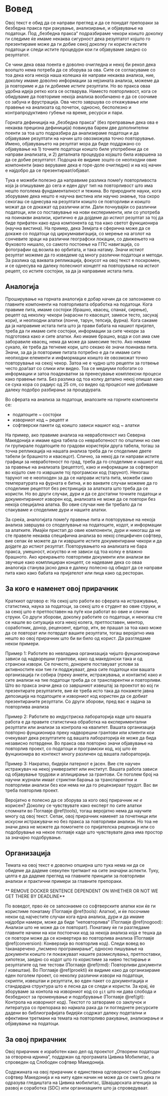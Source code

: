 # Вовед {#intro}

Овој текст е обид да се направи преглед и да се понудат препораки за безбедна пракса при ракување, анализирање, и објавување на податоци. Под „безбедна пракса“ подразбираме чекори коишто доколку ги следиме ќе имаме некаква сигурност дека резултатот којшто го презентираме може да ги добие секој доколку ги користи истите податоци и следи истите процедури кои ги објавуваме заедно со резултатот.

Се чини дека оваа поента е доволно очигледна и некој би рекол дека воопшто нема потреба да се зборува за ова. Сите се согласуваме со тоа дека кога некоја наша колешка ќе направи некаква анализа, ние, доколку имаме доволно информации за нејзината анализа, можеме да ја повториме и да ги добиеме _истите_ резултати. Но во пракса оваа удобна идеја ретко кога се остварува. Наместо повторливост, кога се обидуваме да повториме некоја анализа вообичаено е да се соочиме со забуна и фрустрација. Ова често завршува со откажување или правење на анализата од почеток, односно, бесполезно и контрапродуктивно губење на време, ресурси и пари.

Горната дефиниција на „безбедна пракса“ (без преправање дека ова е некаква прецизна дефиниција) повикува барем две дополнителни поенти за тоа што подразбира да анализираме податоци и да објавуваме резултати на начин што овозможува точно повторување. Имено, објавувањето на резултат мора да биде поддржано со објавување на 1) точните податоци коишто биле употребени да се направи анализата, и 2) деталната процедура којашто била извршена за да се добие резултатот. Подоцна ќе видиме зошто се неопходни овие компоненти (иако веруваме дека е горе-доле очигледно) и на кој начин е најдобро да се презентираат/објават.

Тука е можеби полезно да направиме разлика помеѓу повторливоста која ја опишуваме до сега и еден друг тип на повторливост што има нешто поголема фундаменталност и тежина. Во природните науки, кога зборуваме дека нешто е научна вистина или научно знаење, тоа скоро секогаш се однесува на резултати коишто се повторливи и коишто можат да се докажат од различни агли. Дали почнувајќи со различни податоци, или со поставување на нови експерименти, или со употреба на поинакви анализи, критично е да дојдеме до истиот резултат за тој да биде прифатен како една компонента од тоа како светот функционира (научна вистина). На пример, дека Земјата е сферична може да се докаже со податоци од циркумнавигација, со мерење на аголот на сончевите зраци на различни географски локации, со движењето на Фуковото нишало, со самото постоење на ГПС навигација, со фотографии од возила во орбитата, и така натаму. Значи истиот резултат можеме да го изведеме од многу различни податоци и методи. За разлика од ваквата репликација, фокусот на овој текст е поскромен, и се однесува на далеку полесниот концепт на повторување на истиот рецепт, со истите состојки, за да ја направиме истата пита. 

## Аналогија {#analogy}

Проширување на горната аналогија е добар начин да се запознаеме со главните компоненти на повторливата обработка на податоци. Кога правиме пита, имаме состојки (брашно, квасец, спанаќ, сирење), рецепт од неколку чекори (нарасни го квасецот, замеси тесто, засукај кори), и неопходни алатки (лонче, тарун, тепсија, фурна). Кога сакаме да ја направиме истата пита што ја прави бабата на нашиот пријател, треба да ги имаме сите состојки, информации за сите чекори за подготовка како и сите алатки. Ако имаме брашно, вода и сол ама сме заборавиле квасец, нема да може да замесиме тесто. Ако немаме сукало, ќе треба да тегнеме кори, што секако ќе значи поинаква пита. Значи, за да ја повториме питата потребно е да ги имаме сите неопходни елементи и инфмормации коишто ќе овозможат точно повторување на секој чекор. Затоа не е чудно што рецепти за готвење често доаѓаат со слики или видео. Тоа се медиуми побогати со информации и затоа поадекватни за пренесување комплексни процеси како правење пита. Без разлика од тоа колку детално некој опишал како се сука кора со радиус од 25 cm, со видео од процесот ние добиваме далеку подобро разбирање за процедурата. 

Во сферата на анализа за податоци, аналозите на горните компоненти се:

   - податоците ~ состојки  
   - изворниот код ~ рецепт и   
   - софтверски пакети од коишто зависи нашиот код ~ алатки  
   
На пример, ако правиме анализа на невработеност низ Северна Македонија и имаме една табела со невработеност по општини но сме ги групирале податоците по градови користејќи друга табела, тогаш за точна репликација на нашата анализа треба да ги споделиме двете табели (и брашното и квасецот). Слично, за некој да ги направи истите графици за невработеност по град, треба да го споделиме и нашиот код за правење на анализата (рецептот), како и информации за софтверот во којшто сме го извршиле тој програмски код (тарунот). Некогаш тарунот не е неопходен за да се направи истата пита, можеби само температурата на фурната е битна, и во ваквите случаи можеме да го споделиме рецептот без рестрикција за алатката што треба да се користи. Но во други случаи, дури и да се достапни точните податоци и документираниот изворен код, анализата не може да се повтори без некоја специјална алатка. Во овие случаи ние би требало да ги спакуваме и споделиме дури и нашите алатки. 

За среќа, аналогијата помеѓу правење пита и повторување на некоја анализа завршува со споделување на податоците, кодот, и информации за алатките. Имајќи пристап до овие компоненти, дури и никогаш да не сте правеле некаква специфична анализа во некој специфичен софтвер, вие сепак ќе можете да ги извршите истите документирани чекори и да дојдете до истиот резултат. Повторувањето на анализата не бара пракса, умешност, искуство и не зависи од тоа колку е влажно брашното. Ако креирањето повторливи документи или анализи ви звучеше како комплициран концепт, се надеваме дека со оваа аналогија станува јасно дека е далеку полесно од обидот да се направи пита како како бабата на пријателот или пица како од ресторан. 

## За кого е наменет овој прирачник {#audience}

Краткиот одговор е: На секој што работи во сферата на истражување, статистика, наука за податоци, за секој што е студент во овие струки, и за секој што е претпоставен на луѓе кои работат во овие и слични струки. Со други зборови, доколку работите со податоци, и некогаш сте се нашле во ситуација кога некој колега, претпоставен, ментор, соработник, донор, рецензент, едитор, итн, ве прашал за тоа како може да се повторат или потврдат вашите резултати, тогаш веројатно има нешто во овој прирачник што би ви било од корист. Да разгледаме некои примери.

Пример 1: Работите во невладина организација чијшто фунцкионирање зависи од надворешни грантови, како од македонски така и од странски извори. Се почесто, донорите поставуаат услови за активностите кои тие ги подджуваат, дека сите податоци кои вашата организација ги собира (преку анкети, истражувања, и контакти) како и сите анализи на тие податоци треба да се транспарентни и повторливи. Што во пракса значи дека со завршниот извештај за проектот во кој ги презентирате резултатите, вие ќе треба исто така да покажете јавна депозиција на податоците и изворниот код користен да се добиат презентираните резултати. Со други зборови, пред вас е задача за повторлива анализа

Пример 2: Работите во индустриска лабораторија каде што вашата работа е да правите статистичка обработка на експериментални резултати или анализи за контрола на квалитет. Вашата организација повторно фунцкионира преку надворешни грантови или клиенти кои очекуваат дека резултатите од вашата лабораторија ќе може да бида независно потврдени. Во пракса ова повторно значи објавување на повторлив проект, со податоци и програмски код, кој што ќе фунцкионира во контекст многу различен од вашата лабораторија.

Пример 3: Накратко, бидејќи патернот е јасен. Вие сте научен истражувач на некој универзитет или институт. Вашата работа зависи од објавување трудови и аплицирање за грантови. Се поголем број на научни журнали имаат стриктни барања за транспарентни и повторливи анализи без кои нема ни да го рецензираат трудот. Вас ви треба повторлив проект.

Веројатно е полесно да се зборува за кого овој прирачник _не е_ корисен? Доколку се чувствувате како експерт по сите алатки спомнати во Поглавје \@ref(tools), тогаш веројатно нема да научите многу од овој текст. Сепак, овој прирачник наменет за почетници или искусни истражувачи но без пракса за повторливи анализи. Но тоа не значи дека не можете да помогнете со пријателска рецензија или со подобрување на некое поглавје каде што чувствувате дека има простор за значајно подобрување.

## Организација {#organ}

Темата на овој текст е доволно опширна што тука нема ни да се обидеме да дадеме севкупен третмант на сите значајни аспекти. Туку, целта е да дадеме преглед на главните принципи за повторливи анализи и практични примери за главните препораки.

** REMOVE DOCKER SENTENCE DEPENDENT ON WHETHER OR NOT WE GET THERE BY DEADLINE**

По воведот, прво ќе се запознаеме со софтверските алатки кои ќе ги користиме понатаму (Поглавје \@ref(tools): Алатки), и ќе посочиме некои од најчестите случаи кога една анализа, дури и да имаме најдобри намери, може да биде “неповторлива“ (Поглавје \@ref(nogood): Aнализи што не може да се повторат). Понатаму ќе ги разгледаме главните начини на кои постоечки код за некоја анализа која е тешка да се повтори може да се конвертира во повторлива анализа (Поглавје \@ref(conversion): Конверзија во повторлив код). Следи вовед во таканаречено „писмено програмирање“, односно пишување на документи коишто ги покажуваат нашите размислувањз, претпоставки, хипотези, заедно со кодот што го користиме за нивно тестирање и резултатите од тие тестови (Поглавје \@ref(rmd): Повторливи документи / извештаи). Во Поглавје \@ref(proekti) ќе видиме како да организираме еден поголем проект, со неколку различни извори на податоци, скрипти, извештаи и резултати, во еден пакет со документација и стандардна структура што е лесна да се следи и користи. За крај, ќе зборуваме за контола на изворниот код со `git` што ни дава слобода и безбедност за променување и подобрување (Поглавје \@ref(git): Контрола на изворниот код). Текстот го затвораме со заклучок и литература со препорака во најмала рака да ги погледнете ресурсите дадени во библиографијата бидејќи содржат далеку подетални и ефективни третмани на темата на повторливо ракување, анализирање и објавување на податоци.

## За овој прирачник 

Овој прирачник е изработен како дел од проектот „Отворени податоци за отворена иднина“, поддржан од програмата Цивика Мобилитас, а спроведен од Слободен софтвер Македонија.

Содржината на овој прирачник е единствена одговорност на Слободен софтвер Македонија и на ниту еден начин не може да се смета дека ги одразува гледиштата на Цивика мобилитас, Швајцарската агенција за развој и соработка (SDC) или организациите што ја спроведуваат.
